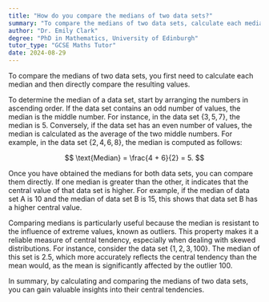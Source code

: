 ```yaml
---
title: "How do you compare the medians of two data sets?"
summary: "To compare the medians of two data sets, calculate each median and then directly compare the two values."
author: "Dr. Emily Clark"
degree: "PhD in Mathematics, University of Edinburgh"
tutor_type: "GCSE Maths Tutor"
date: 2024-08-29
---
```


To compare the medians of two data sets, you first need to calculate each median and then directly compare the resulting values.

To determine the median of a data set, start by arranging the numbers in ascending order. If the data set contains an odd number of values, the median is the middle number. For instance, in the data set $\{3, 5, 7\}$, the median is $5$. Conversely, if the data set has an even number of values, the median is calculated as the average of the two middle numbers. For example, in the data set $\{2, 4, 6, 8\}$, the median is computed as follows:

$$
\text{Median} = \frac{4 + 6}{2} = 5.
$$

Once you have obtained the medians for both data sets, you can compare them directly. If one median is greater than the other, it indicates that the central value of that data set is higher. For example, if the median of data set A is $10$ and the median of data set B is $15$, this shows that data set B has a higher central value.

Comparing medians is particularly useful because the median is resistant to the influence of extreme values, known as outliers. This property makes it a reliable measure of central tendency, especially when dealing with skewed distributions. For instance, consider the data set $\{1, 2, 3, 100\}$. The median of this set is $2.5$, which more accurately reflects the central tendency than the mean would, as the mean is significantly affected by the outlier $100$.

In summary, by calculating and comparing the medians of two data sets, you can gain valuable insights into their central tendencies.
    